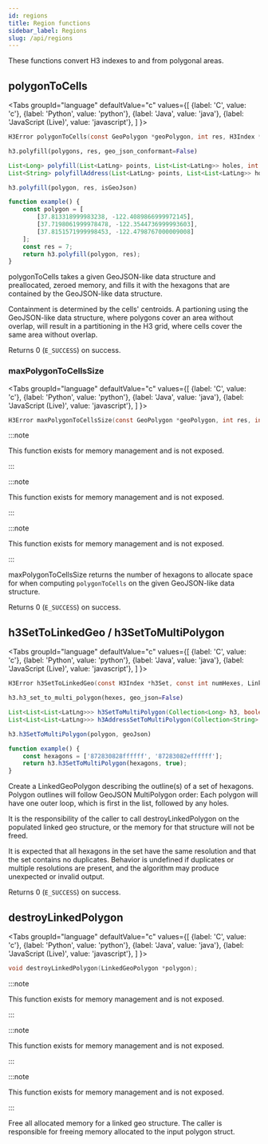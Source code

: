 ```yaml
---
id: regions
title: Region functions
sidebar_label: Regions
slug: /api/regions
---
```



These functions convert H3 indexes to and from polygonal areas.

## polygonToCells

<Tabs
  groupId="language"
  defaultValue="c"
  values={[
    {label: 'C', value: 'c'},
    {label: 'Python', value: 'python'},
    {label: 'Java', value: 'java'},
    {label: 'JavaScript (Live)', value: 'javascript'},
  ]
}>
<TabItem value="c">

```c
H3Error polygonToCells(const GeoPolygon *geoPolygon, int res, H3Index *out);
```

</TabItem>
<TabItem value="python">

```py
h3.polyfill(polygons, res, geo_json_conformant=False)
```

</TabItem>
<TabItem value="java">

```java
List<Long> polyfill(List<LatLng> points, List<List<LatLng>> holes, int res);
List<String> polyfillAddress(List<LatLng> points, List<List<LatLng>> holes, int res);
```

</TabItem>
<TabItem value="javascript">

```js
h3.polyfill(polygon, res, isGeoJson)
```

```js live
function example() {
    const polygon = [
        [37.813318999983238, -122.4089866999972145],
        [37.7198061999978478, -122.3544736999993603],
        [37.8151571999998453, -122.4798767000009008]
    ];
    const res = 7;
    return h3.polyfill(polygon, res);
}
```

</TabItem>
</Tabs>

polygonToCells takes a given GeoJSON-like data structure and preallocated,
zeroed memory, and fills it with the hexagons that are contained by
the GeoJSON-like data structure.

Containment is determined by the cells' centroids. A partioning
using the GeoJSON-like data structure, where polygons cover an area
without overlap, will result in a partitioning in the H3 grid, where
cells cover the same area without overlap.

Returns 0 (`E_SUCCESS`) on success.

### maxPolygonToCellsSize

<Tabs
  groupId="language"
  defaultValue="c"
  values={[
    {label: 'C', value: 'c'},
    {label: 'Python', value: 'python'},
    {label: 'Java', value: 'java'},
    {label: 'JavaScript (Live)', value: 'javascript'},
  ]
}>
<TabItem value="c">

```c
H3Error maxPolygonToCellsSize(const GeoPolygon *geoPolygon, int res, int *out);
```

</TabItem>
<TabItem value="python">

:::note

This function exists for memory management and is not exposed.

:::

</TabItem>
<TabItem value="java">

:::note

This function exists for memory management and is not exposed.

:::

</TabItem>
<TabItem value="javascript">

:::note

This function exists for memory management and is not exposed.

:::

</TabItem>
</Tabs>

maxPolygonToCellsSize returns the number of hexagons to allocate space for when
computing `polygonToCells` on the given GeoJSON-like data structure.

Returns 0 (`E_SUCCESS`) on success.

## h3SetToLinkedGeo / h3SetToMultiPolygon

<Tabs
  groupId="language"
  defaultValue="c"
  values={[
    {label: 'C', value: 'c'},
    {label: 'Python', value: 'python'},
    {label: 'Java', value: 'java'},
    {label: 'JavaScript (Live)', value: 'javascript'},
  ]
}>
<TabItem value="c">

```c
H3Error h3SetToLinkedGeo(const H3Index *h3Set, const int numHexes, LinkedGeoPolygon *out);
```

</TabItem>
<TabItem value="python">

```py
h3.h3_set_to_multi_polygon(hexes, geo_json=False)
```

</TabItem>
<TabItem value="java">

```java
List<List<List<LatLng>>> h3SetToMultiPolygon(Collection<Long> h3, boolean geoJson);
List<List<List<LatLng>>> h3AddressSetToMultiPolygon(Collection<String> h3Addresses, boolean geoJson);
```

</TabItem>
<TabItem value="javascript">

```js
h3.h3SetToMultiPolygon(polygon, geoJson)
```

```js live
function example() {
    const hexagons = ['872830828ffffff', '87283082effffff'];
    return h3.h3SetToMultiPolygon(hexagons, true);
}
```

</TabItem>
</Tabs>

Create a LinkedGeoPolygon describing the outline(s) of a set of  hexagons.
Polygon outlines will follow GeoJSON MultiPolygon order: Each polygon will
have one outer loop, which is first in the list, followed by any holes.

It is the responsibility of the caller to call destroyLinkedPolygon on the
populated linked geo structure, or the memory for that structure will
not be freed.

It is expected that all hexagons in the set have the same resolution and
that the set contains no duplicates. Behavior is undefined if duplicates
or multiple resolutions are present, and the algorithm may produce
unexpected or invalid output.

Returns 0 (`E_SUCCESS`) on success.

## destroyLinkedPolygon

<Tabs
  groupId="language"
  defaultValue="c"
  values={[
    {label: 'C', value: 'c'},
    {label: 'Python', value: 'python'},
    {label: 'Java', value: 'java'},
    {label: 'JavaScript (Live)', value: 'javascript'},
  ]
}>
<TabItem value="c">

```c
void destroyLinkedPolygon(LinkedGeoPolygon *polygon);
```

</TabItem>
<TabItem value="python">

:::note

This function exists for memory management and is not exposed.

:::

</TabItem>
<TabItem value="java">

:::note

This function exists for memory management and is not exposed.

:::

</TabItem>
<TabItem value="javascript">

:::note

This function exists for memory management and is not exposed.

:::

</TabItem>
</Tabs>

Free all allocated memory for a linked geo structure. The caller is
responsible for freeing memory allocated to the input polygon struct.
